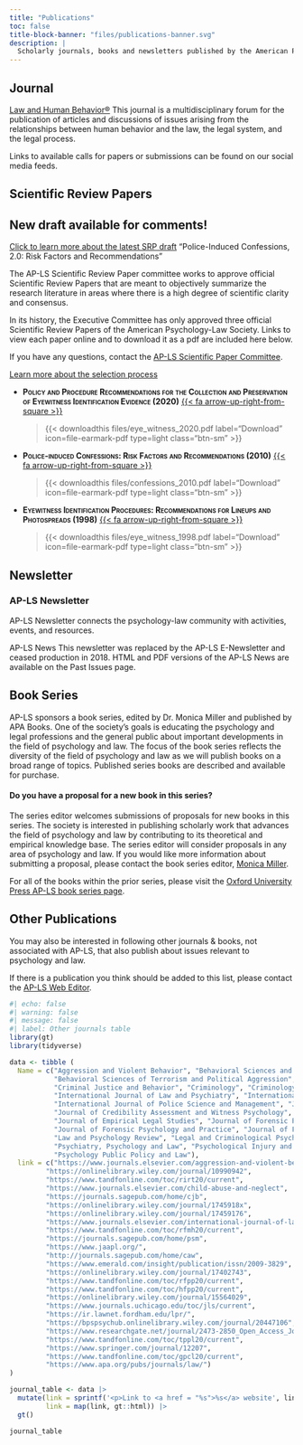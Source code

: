 ```yaml
---
title: "Publications"
toc: false
title-block-banner: "files/publications-banner.svg"
description: |
  Scholarly journals, books and newsletters published by the American Psychology-Law Society. 
---
```


## Journal

[Law and Human Behavior®](https://www.apadivisions.org/division-41/publications/journals) This journal is a multidisciplinary forum for the publication of articles and discussions of issues arising from the relationships between human behavior and the law, the legal system, and the legal process.

Links to available calls for papers or submissions can be found on our social media feeds.

## Scientific Review Papers

::: callout-warning
## New draft available for comments!
[Click to learn more about the latest SRP draft](SPR_2.0.html) “Police-Induced Confessions, 2.0: Risk Factors and Recommendations”
:::

The AP-LS Scientific Review Paper committee works to approve official Scientific Review Papers that are meant to objectively summarize the research literature in areas where there is a high degree of scientific clarity and consensus.

In its history, the Executive Committee has only approved three official Scientific Review Papers of the American Psychology-Law Society. Links to view each paper online and to download it as a pdf are included here below. 

If you have any questions, contact the [AP-LS Scientific Paper Committee](../about/committees.html). 

::: about-link
[Learn more about the selection process](https://psycnet.apa.org/fulltext/2020-06220-001.html)
:::

:::vspace2
:::

-   [**Policy and Procedure Recommendations for the Collection and Preservation of Eyewitness Identification Evidence (2020)**]{.smallcaps} [{{< fa arrow-up-right-from-square >}}](https://psycnet.apa.org/fulltext/2020-06220-002.html)

    > {{< downloadthis files/eye_witness_2020.pdf label="Download" icon=file-earmark-pdf type=light class="btn-sm" >}}

-   [**Police-induced Confessions: Risk Factors and Recommendations (2010)**]{.smallcaps} [{{< fa arrow-up-right-from-square >}}](https://psycnet.apa.org/record/2010-02823-002)

    > {{< downloadthis files/confessions_2010.pdf label="Download" icon=file-earmark-pdf type=light class="btn-sm" >}}

-   [**Eyewitness Identification Procedures: Recommendations for Lineups and Photospreads (1998)**]{.smallcaps} [{{< fa arrow-up-right-from-square >}}](https://psycnet.apa.org/fulltext/1998-03228-001.html)

    > {{< downloadthis files/eye_witness_1998.pdf label="Download" icon=file-earmark-pdf type=light class="btn-sm" >}}

## Newsletter

### AP-LS Newsletter

AP-LS Newsletter connects the psychology-law community with activities, events, and resources.

AP-LS News This newsletter was replaced by the AP-LS E-Newsletter and ceased production in 2018. HTML and PDF versions of the AP-LS News are available on the Past Issues page.

## Book Series

AP-LS sponsors a book series, edited by Dr. Monica Miller and published by APA Books. One of the society's goals is educating the psychology and legal professions and the general public about important developments in the field of psychology and law. The focus of the book series reflects the diversity of the field of psychology and law as we will publish books on a broad range of topics. Published series books are described and available for purchase.

::: callout-note
#### Do you have a proposal for a new book in this series?

The series editor welcomes submissions of proposals for new books in this series. The society is interested in publishing scholarly work that advances the field of psychology and law by contributing to its theoretical and empirical knowledge base. The series editor will consider proposals in any area of psychology and law. If you would like more information about submitting a proposal, please contact the book series editor, [Monica Miller](mailto:mkmiller@unr.edu).
:::

For all of the books within the prior series, please visit the [Oxford University Press AP-LS book series page](https://global.oup.com/academic/content/series/a/american-psychology-law-society-series-plp/?cc=ca&lang=en&).

## Other Publications

You may also be interested in following other journals & books, not associated with AP-LS, that also publish about issues relevant to psychology and law.

If there is a publication you think should be added to this list, please contact the [AP-LS Web Editor](mailto:webmaster@apls.org).

```r
#| echo: false
#| warning: false
#| message: false
#| label: Other journals table
library(gt)
library(tidyverse)

data <- tibble (
  Name = c("Aggression and Violent Behavior", "Behavioral Sciences and the Law", 
           "Behavioral Sciences of Terrorism and Political Aggression", "Child Abuse and Neglect", 
           "Criminal Justice and Behavior", "Criminology", "Criminology and Public Policy", 
           "International Journal of Law and Psychiatry", "International Journal of Forensic Mental Health", 
           "International Journal of Police Science and Management", "Journal of the American Academy of Psychiatry and Law", 
           "Journal of Credibility Assessment and Witness Psychology", "Journal of Criminal Psychology", 
           "Journal of Empirical Legal Studies", "Journal of Forensic Psychiatry and Psychology", 
           "Journal of Forensic Psychology and Practice", "Journal of Forensic Sciences", "Journal of Legal Studies", 
           "Law and Psychology Review", "Legal and Criminological Psychology", "Open Access Journal of Forensic Psychology", 
           "Psychiatry, Psychology and Law", "Psychological Injury and Law", "Psychology, Crime and Law", 
           "Psychology Public Policy and Law"),
  link = c("https://www.journals.elsevier.com/aggression-and-violent-behavior",
         "https://onlinelibrary.wiley.com/journal/10990942",
         "https://www.tandfonline.com/toc/rirt20/current",
         "https://www.journals.elsevier.com/child-abuse-and-neglect",
         "https://journals.sagepub.com/home/cjb",
         "https://onlinelibrary.wiley.com/journal/1745918x",
         "https://onlinelibrary.wiley.com/journal/17459176",
         "https://www.journals.elsevier.com/international-journal-of-law-and-psychiatry",
         "https://www.tandfonline.com/toc/rfmh20/current",
         "https://journals.sagepub.com/home/psm",
         "https://www.jaapl.org/",
         "http://journals.sagepub.com/home/caw",
         "https://www.emerald.com/insight/publication/issn/2009-3829",
         "https://onlinelibrary.wiley.com/journal/17402743",
         "https://www.tandfonline.com/toc/rfpp20/current",
         "https://www.tandfonline.com/toc/hfpp20/current",
         "https://onlinelibrary.wiley.com/journal/15564029",
         "https://www.journals.uchicago.edu/toc/jls/current",
         "https://ir.lawnet.fordham.edu/lpr/",
         "https://bpspsychub.onlinelibrary.wiley.com/journal/20447106",
         "https://www.researchgate.net/journal/2473-2850_Open_Access_Journal_of_Forensic_Psychology",
         "https://www.tandfonline.com/toc/tppl20/current",
         "https://www.springer.com/journal/12207",
         "https://www.tandfonline.com/toc/gpcl20/current",
         "https://www.apa.org/pubs/journals/law/")
)

journal_table <- data |> 
  mutate(link = sprintf('<p>Link to <a href = "%s">%s</a> website', link, Name), 
         link = map(link, gt::html)) |> 
  gt() 

journal_table

```
